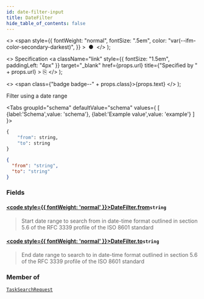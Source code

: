 ```yaml
---
id: date-filter-input
title: DateFilter
hide_table_of_contents: false
---
```



  <>
    <span
      style={{
        fontWeight: "normal",
        fontSize: ".5em",
        color: "var(--ifm-color-secondary-darkest)",
      }}
    >
      &nbsp;●&nbsp;
    </span>
  </>
);

  <>
    Specification
    <a
      className="link"
      style={{ fontSize: "1.5em", paddingLeft: "4px" }}
      target="_blank"
      href={props.url}
      title={"Specified by " + props.url}
    >
      ⎘
    </a>
  </>
);

  <>
    <span class={"badge badge--" + props.class}>{props.text}</span>
  </>
);

Filter using a date range

<Tabs groupId="schema" defaultValue="schema" values={
[
{label:'Schema',value: 'schema'},
{label:'Example value',value: 'example'}
]
}>
<TabItem value='schema'>

```graphql
{
    "from": string,
    "to": string
}
```

</TabItem>

<TabItem value='example'>

```json
{
  "from": "string",
  "to": "string"
}
```

</TabItem>
</Tabs>

### Fields

#### [<code style={{ fontWeight: 'normal' }}>DateFilter.<b>from</b></code>](#)<Bullet />`string` <Badge class="secondary" text="non-null"/>

> Start date range to search from in date-time format outlined in section 5.6 of the RFC 3339 profile of the ISO 8601 standard

#### [<code style={{ fontWeight: 'normal' }}>DateFilter.<b>to</b></code>](#)<Bullet />`string` <Badge class="secondary" text="non-null"/>

> End date range to search to in date-time format outlined in section 5.6 of the RFC 3339 profile of the ISO 8601 standard

### Member of

[`TaskSearchRequest`](../requests/task-search-request.mdx) <Badge class="secondary" text="object"/>
